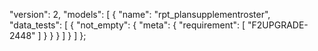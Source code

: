   "version": 2,
  "models": [
    {
      "name": "rpt_plansupplementroster",
      "data_tests": [
        {
          "not_empty": {
            "meta": {
              "requirement": [
                "F2UPGRADE-2448"
              ]
            }
          }
        }
      ]
    }
  ]
};
